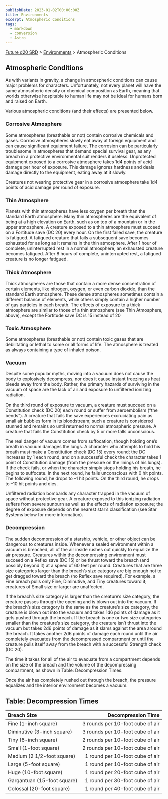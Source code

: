 ```yaml
---
publishDate: 2023-01-02T00:00:00Z
title: Environments
excerpt: Atmospheric Conditions
tags:
  - markdown
  - conversion
  - Astro
---
```






[Future d20 SRD](/#futureD20) > [Environments](future-d20-srd-environments-index) > Atmospheric Conditions




## Atmospheric Conditions


As with variants in gravity, a change in atmospheric conditions can cause major problems for characters. Unfortunately, not every planet will have the same atmospheric density or chemical composition as Earth, meaning that worlds otherwise hospitable to human life may not be ideal for humans born and raised on Earth.


Various atmospheric conditions (and their effects) are presented below.


### Corrosive Atmosphere


Some atmospheres (breathable or not) contain corrosive chemicals and gases. Corrosive atmospheres slowly eat away at foreign equipment and can cause significant equipment failure. The corrosion can be particularly troublesome in atmospheres that demand special survival gear, as any breach in a protective environmental suit renders it useless. Unprotected equipment exposed to a corrosive atmosphere takes 1d4 points of acid damage per hour of exposure. This damage ignores hardness and deals damage directly to the equipment, eating away at it slowly.


Creatures not wearing protective gear in a corrosive atmosphere take 1d4 points of acid damage per round of exposure.


### Thin Atmosphere


Planets with thin atmospheres have less oxygen per breath than the standard Earth atmosphere. Many thin atmospheres are the equivalent of being at a high elevation on Earth, such as on top of a mountain or in the upper atmosphere. A creature exposed to a thin atmosphere must succeed on a Fortitude save (DC 20) every hour. On the first failed save, the creature is fatigued. A fatigued creature that fails a subsequent save becomes exhausted for as long as it remains in the thin atmosphere. After 1 hour of complete, uninterrupted rest in a normal atmosphere, an exhausted creature becomes fatigued. After 8 hours of complete, uninterrupted rest, a fatigued creature is no longer fatigued.


### Thick Atmosphere


Thick atmospheres are those that contain a more dense concentration of certain elements, like nitrogen, oxygen, or even carbon dioxide, than the standard Earth atmosphere. These dense atmospheres sometimes contain a different balance of elements, while others simply contain a higher number of gas particles in each breath. The effects of exposure to a thick atmosphere are similar to those of a thin atmosphere (see Thin Atmosphere, above), except the Fortitude save DC is 15 instead of 20


### Toxic Atmosphere


Some atmospheres (breathable or not) contain toxic gases that are debilitating or lethal to some or all forms of life. The atmosphere is treated as always containing a type of inhaled poison.


### Vacuum


Despite some popular myths, moving into a vacuum does not cause the body to explosively decompress, nor does it cause instant freezing as heat bleeds away from the body. Rather, the primary hazards of surviving in the vacuum of space are the lack of air and exposure to unfiltered ionizing radiation.


On the third round of exposure to vacuum, a creature must succeed on a Constitution check (DC 20) each round or suffer from aeroembolism (“the bends”). A creature that fails the save experiences excruciating pain as small air bubbles form in its bloodstream; such a creature is considered stunned and remains so until returned to normal atmospheric pressure. A creature that fails the Constitution check by 5 or more falls unconscious.


The real danger of vacuum comes from suffocation, though holding one’s breath in vacuum damages the lungs. A character who attempts to hold his breath must make a Constitution check (DC 15) every round; the DC increases by 1 each round, and on a successful check the character takes 1 point of Constitution damage (from the pressure on the linings of his lungs). If the check fails, or when the character simply stops holding his breath, he begins to suffocate. In the next round, he falls unconscious with 0 hit points. The following round, he drops to –1 hit points. On the third round, he drops to –10 hit points and dies.


Unfiltered radiation bombards any character trapped in the vacuum of space without protective gear. A creature exposed to this ionizing radiation suffers from severe sunburn as well as the effects of radiation exposure; the degree of exposure depends on the nearest star’s classification (see Star Systems below for more information).


### Decompression


The sudden decompression of a starship, vehicle, or other object can be dangerous to creatures inside. Whenever a sealed environment within a vacuum is breached, all of the air inside rushes out quickly to equalize the air pressure. Creatures within the decompressing environment must succeed on a Reflex save (DC 15) or be thrust toward the breach (and possibly beyond it) at a speed of 60 feet per round. Creatures that are three size categories larger than the breach’s size category are big enough not to get dragged toward the breach (no Reflex save required). For example, a Fine breach pulls only Fine, Diminutive, and Tiny creatures toward it; creatures of Small size or larger are unaffected.


If the breach’s size category is larger than the creature’s size category, the creature passes through the opening and is blown out into the vacuum. If the breach’s size category is the same as the creature’s size category, the creature is blown out into the vacuum and takes 1d6 points of damage as it gets pushed through the breach. If the breach is one or two size categories smaller than the creature’s size category, the creature isn’t thrust into the vacuum but takes 2d6 points of damage as it slams against the area around the breach. It takes another 2d6 points of damage each round until the air completely evacuates from the decompressed compartment or until the creature pulls itself away from the breach with a successful Strength check (DC 20).


The time it takes for all of the air to evacuate from a compartment depends on the size of the breach and the volume of the decompressing compartment, as shown in Table: Decompression Times.


Once the air has completely rushed out through the breach, the pressure equalizes and the interior environment becomes a vacuum.


## Table: Decompression Times

| Breach Size | Decompression Time |
| :---------------------------- | --: |
| Fine (1-inch square) | 3 rounds per 10-foot cube of air |
| Diminutive (3-inch square) | 3 rounds per 10-foot cube of air |
| Tiny (6-inch square) | 2 rounds per 10-foot cube of air |
| Small (1-foot square) | 2 rounds per 10-foot cube of air |
| Medium (2 1/2-foot square) | 1 round per 10-foot cube of air |
| Large (5-foot square) | 1 round per 10-foot cube of air |
| Huge (10-foot square) | 1 round per 20-foot cube of air |
| Gargantuan (15-foot square) | 1 round per 30-foot cube of air |
| Colossal (20-foot square) | 1 round per 40-foot cube of air |




